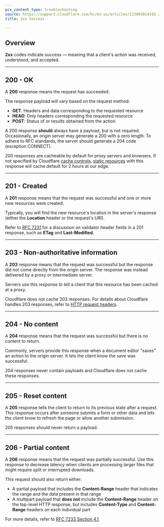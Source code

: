 ```yaml
---
pcx_content_type: troubleshooting
source: https://support.cloudflare.com/hc/en-us/articles/115003014192-2xx-Success
title: 2xx Success

---
```


## Overview

**2xx** codes indicate success — meaning that a client's action was received, understood, and accepted.

***

## 200 - OK

A **200** response means the request has succeeded.

The response payload will vary based on the request method:

* **GET**: Headers and data corresponding to the requested resource
* **HEAD**: Only headers corresponding the requested resource
* **POST**: Status of or results obtained from the action

A 200 response **should** always have a payload, but is not required. Occasionally, an origin server may generate a 200 with a zero length. To adhere to RFC standards, the server should generate a 204 code (exception CONNECT).

200 responses are cacheable by default for proxy servers and browsers. If not specified by Cloudflare [cache controls](https://support.cloudflare.com/hc/en-us/articles/202775670), [static resources](/cache/concepts/default-cache-behavior/) with this response will cache default for 2 hours at our edge.  

***

## 201 - Created

A **201** response means that the request was successful and one or more new resources were created.

Typically, you will find the new resource's location in the server's response (either the **Location** header or the request's URI).

Refer to [RFC 7231](https://tools.ietf.org/html/rfc7231#section-7.2) for a discussion on validator header fields in a 201 response, such as **ETag** and **Last-Modified.**

***

## 203 - Non-authoritative information

A **203** response means that the request was successful but the response did not come directly from the origin server. The response was instead delivered by a proxy or intermediate server.

Servers use this response to tell a client that this resource has been cached at a proxy.

Cloudflare does not cache 203 responses. For details about Cloudflare handles 203 responses, refer to [HTTP request headers](/fundamentals/reference/http-request-headers/).

***

## 204 - No content

A **204** response means that the request was successful but there is no content to return.

Commonly, servers provide this response when a document editor "saves" an action to the origin server. It lets the client know the save was successful.

204 responses never contain payloads and Cloudflare does not cache these responses.

***

## 205 - Reset content

A **205** response tells the client to return to its previous state after a request. This response occurs after someone submits a form or other data and lets the client know to refresh the page or allow another submission.

205 responses should never return a payload.

***

## 206 - Partial content

A **206** response means that the request was partially successful. Use this response to decrease latency when clients are processing larger files that might require split or interrupted downloads.

This request should also return either:

* A partial payload that includes the **Content-Range** header that indicates the range and the data present in that range
* A multipart payload that **does not** include the **Content-Range** header on the top-level HTTP response, but includes **Content-Type** and **Content-Range** headers on each individual part

For more details, refer to [RFC 7233 Section 4.1](https://tools.ietf.org/html/rfc7233#page-10).
